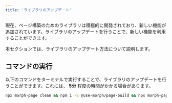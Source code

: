 ```yaml
---
title: 'ライブラリのアップデート'
---
```


現在、ページ構築のためのライブラリは積極的に開発されており、新しい機能が追加されています。ライブラリのアップデートを行うことで、新しい機能を利用することができます。

本セクションでは、ライブラリのアップデート方法について説明します。

## コマンドの実行

以下のコマンドをターミナルで実行することで、ライブラリのアップデートを行うことができます。これには、 **5分** 程度の時間がかかる場合があります。

```bash
npx morph-page clean && npm i -S @use-morph/page-build && npx morph-page init
```